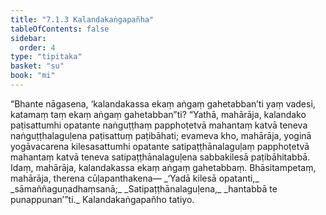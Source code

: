 ```yaml
---
title: "7.1.3 Kalandakaṅgapañha"
tableOfContents: false
sidebar:
  order: 4
type: "tipitaka"
basket: "su"
book: "mi"
---
```



<DynamicBreadcrumb />

<Division number="227" book="mi">

<Paragraph number="1670" book="mi">
“Bhante nāgasena, ‘kalandakassa ekaṃ aṅgaṃ gahetabban’ti yaṃ vadesi, katamaṃ taṃ ekaṃ aṅgaṃ gahetabban”ti? “Yathā, mahārāja, kalandako paṭisattumhi opatante naṅguṭṭhaṃ papphoṭetvā mahantaṃ katvā teneva naṅguṭṭhalaguḷena paṭisattuṃ paṭibāhati; evameva kho, mahārāja, yoginā yogāvacarena kilesasattumhi opatante satipaṭṭhānalaguḷaṃ papphoṭetvā mahantaṃ katvā teneva satipaṭṭhānalaguḷena sabbakilesā paṭibāhitabbā. Idaṃ, mahārāja, kalandakassa ekaṃ aṅgaṃ gahetabbaṃ. Bhāsitampetaṃ, mahārāja, therena cūḷapanthakena—
</Paragraph>

<Paragraph number="1671" type="verses" book="mi">
_‘Yadā kilesā opatanti,_  
_sāmaññaguṇadhaṃsanā;_  
_Satipaṭṭhānalaguḷena,_  
_hantabbā te punappunan’”ti._  


</Paragraph>
</Division>

<Paragraph number="1672" type="center" book="mi">
Kalandakaṅgapañho tatiyo.
</Paragraph>